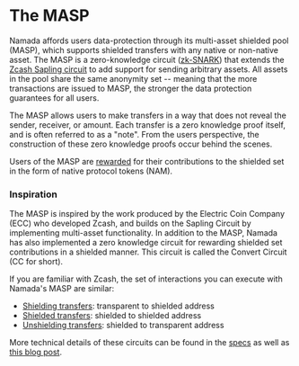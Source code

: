 # The MASP

Namada affords users data-protection through its multi-asset shielded pool (MASP), which supports shielded transfers with any native or non-native asset.
The MASP is a zero-knowledge circuit ([zk-SNARK](https://en.wikipedia.org/wiki/Non-interactive_zero-knowledge_proof)) that 
extends the [Zcash Sapling circuit](https://raw.githubusercontent.com/zcash/zips/master/protocol/sapling.pdf) to add support for sending arbitrary 
assets. All assets in the pool share the same anonymity set -- meaning that the more transactions are issued to MASP, the stronger the 
data protection guarantees for all users.  

The MASP allows users to make transfers in a way that does not reveal the sender, receiver, or amount. Each transfer is a zero knowledge proof itself, and is often referred to as a "note". 
From the users perspective, the construction of these zero knowledge proofs occur behind the scenes.  

Users of the MASP are [rewarded](./shielded-accounts/shielded-rewards.mdx) for their contributions to the shielded set in the form of native protocol tokens (NAM).

### Inspiration

The MASP is inspired by the work produced by the Electric Coin Company (ECC) who developed Zcash, and builds on the Sapling Circuit by implementing multi-asset functionality. 
In addition to the MASP, Namada has also implemented a zero knowledge circuit for rewarding shielded set contributions in a shielded manner. 
This circuit is called the Convert Circuit (CC for short).  

If you are familiar with Zcash, the set of interactions you can execute with Namada's MASP are similar:
- [Shielding transfers](./shielded-accounts/shielding.mdx): transparent to shielded address
- [Shielded transfers](./shielded-accounts/shielded-transfers.mdx): shielded to shielded address
- [Unshielding transfers](./shielded-accounts/unshielding.mdx): shielded to transparent address

More technical details of these circuits can be found in the [specs](https://specs.namada.net/modules/masp) as well as [this blog post](https://namada.net/blog/understanding-the-masp-and-cc-circuits).

